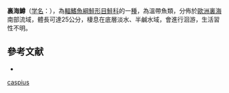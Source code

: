 {{NoteTA|G1=LS}}
{{Speciesbox
| name = 裏海鱒
| status = NE
| status_system = IUCN3.1
| image = Carpione del Garda.jpg
| image_width = 250px
| genus = Salmo
| species = caspius
| authority = [[Kessler|Kessler]], 1877
| synonyms = *''Salmo trutta caspius '',Kessler, 1877 
}}

'''裏海鱒'''（[[學名|学名]]：{{Lang|la|Salmo caspius}}），為[[輻鰭魚綱|輻鰭魚綱]][[鮭形目|鮭形目]][[鮭科|鮭科]]的一[[種|種]]，為溫帶魚類，分佈於[[歐洲|歐洲]][[裏海|裏海]]南部流域，體長可達25公分，棲息在底層淡水、半鹹水域，會進行洄游，生活習性不明。

==參考文献==
*{{FishBase_species|genus=Salmo|species=caspius|year=2015|month=10}}


{{Taxonbar|from=Q14303230}}

[[Category:鱒屬|caspius]]